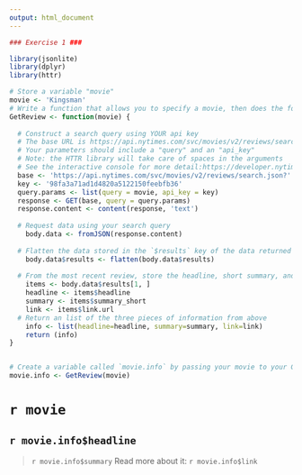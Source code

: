 ```yaml
---
output: html_document
---
```



```r
### Exercise 1 ###

library(jsonlite)
library(dplyr)
library(httr)

# Store a variable "movie"
movie <- 'Kingsman'
# Write a function that allows you to specify a movie, then does the following:
GetReview <- function(movie) {
  
  # Construct a search query using YOUR api key
  # The base URL is https://api.nytimes.com/svc/movies/v2/reviews/search.json?
  # Your parameters should include a "query" and an "api_key"
  # Note: the HTTR library will take care of spaces in the arguments
  # See the interactive console for more detail:https://developer.nytimes.com/movie_reviews_v2.json#/Console/GET/reviews/search.json
  base <- 'https://api.nytimes.com/svc/movies/v2/reviews/search.json?'
  key <- '98fa3a71ad1d4820a5122150feebfb36'
  query.params <- list(query = movie, api_key = key)
  response <- GET(base, query = query.params)
  response.content <- content(response, 'text')
  
  # Request data using your search query
    body.data <- fromJSON(response.content)
  
  # Flatten the data stored in the `$results` key of the data returned to you
    body.data$results <- flatten(body.data$results)
    
  # From the most recent review, store the headline, short summary, and link to full article each in their own variables
    items <- body.data$results[1, ]
    headline <- items$headline
    summary <- items$summary_short
    link <- items$link.url
  # Return an list of the three pieces of information from above
    info <- list(headline=headline, summary=summary, link=link)
    return (info)
}


# Create a variable called `movie.info` by passing your movie to your GetReview function
movie.info <- GetReview(movie)
```

# `r movie`
## `r movie.info$headline`
> `r movie.info$summary`
Read more about it: `r movie.info$link`
